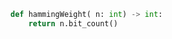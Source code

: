 ```python meta="source=problems/191-number-of-1-bits/bit_count.py"
def hammingWeight( n: int) -> int:
    return n.bit_count()
```